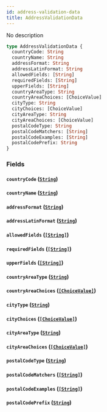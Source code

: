 ```yaml
---
id: address-validation-data
title: AddressValidationData
---
```


No description

```graphql
type AddressValidationData {
  countryCode: String
  countryName: String
  addressFormat: String
  addressLatinFormat: String
  allowedFields: [String]
  requiredFields: [String]
  upperFields: [String]
  countryAreaType: String
  countryAreaChoices: [ChoiceValue]
  cityType: String
  cityChoices: [ChoiceValue]
  cityAreaType: String
  cityAreaChoices: [ChoiceValue]
  postalCodeType: String
  postalCodeMatchers: [String]
  postalCodeExamples: [String]
  postalCodePrefix: String
}
```

### Fields

#### `countryCode` ([`String`](/developer/api-reference/scalars/string.mdx))

#### `countryName` ([`String`](/developer/api-reference/scalars/string.mdx))

#### `addressFormat` ([`String`](/developer/api-reference/scalars/string.mdx))

#### `addressLatinFormat` ([`String`](/developer/api-reference/scalars/string.mdx))

#### `allowedFields` ([`[String]`](/developer/api-reference/scalars/string.mdx))

#### `requiredFields` ([`[String]`](/developer/api-reference/scalars/string.mdx))

#### `upperFields` ([`[String]`](/developer/api-reference/scalars/string.mdx))

#### `countryAreaType` ([`String`](/developer/api-reference/scalars/string.mdx))

#### `countryAreaChoices` ([`[ChoiceValue]`](/developer/api-reference/objects/choice-value.mdx))

#### `cityType` ([`String`](/developer/api-reference/scalars/string.mdx))

#### `cityChoices` ([`[ChoiceValue]`](/developer/api-reference/objects/choice-value.mdx))

#### `cityAreaType` ([`String`](/developer/api-reference/scalars/string.mdx))

#### `cityAreaChoices` ([`[ChoiceValue]`](/developer/api-reference/objects/choice-value.mdx))

#### `postalCodeType` ([`String`](/developer/api-reference/scalars/string.mdx))

#### `postalCodeMatchers` ([`[String]`](/developer/api-reference/scalars/string.mdx))

#### `postalCodeExamples` ([`[String]`](/developer/api-reference/scalars/string.mdx))

#### `postalCodePrefix` ([`String`](/developer/api-reference/scalars/string.mdx))
